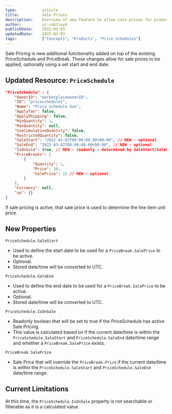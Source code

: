 ```yaml
---
type:           article
title:          Sale Prices
description:    Overview of new feature to allow sale prices for products.
author:         sc-roblloyd
publishDate:    2022-03-03
updatedDate:    2022-03-03
tags:           ["Concepts", "Products", "Price Schedules"]
---
```


Sale Pricing is new additional functionality added on top of the existing PriceSchedule and PriceBreak. These changes allow for sale prices to be applied, optionally using a set start and end date. 

## Updated Resource: `PriceSchedule`

```json
"PriceSchedule" : {
	"OwnerID": "marketplaceownerID",
	"ID": "priceschedule1",
	"Name": "Price Schedule One",
	"ApplyTax": false,
	"ApplyShipping": false,
	"MinQuantity": 1,
	"MaxQuantity": null,
	"UseCumulativeQuantity": false,
	"RestrictedQuantity": false,
	"SaleStart": "2022-03-02T00:00:00.00+00:00", // NEW - optional
	"SaleEnd": "2022-03-02T00:00:00.00+00:00", // NEW - optional
	"IsOnSale": true, // NEW - readonly - determined by SaleStart/SaleEnd date OR existance of PriceBreak.SalePrice
	"PriceBreaks": [
		{
			"Quantity": 1,
			"Price": 20,
			"SalePrice": 15 // NEW - optional
		}
	],
	"Currency": null,
	"xp": {}
}
```
If sale pricing is active, that sale price is used to determine the line item unit price.

## New Properties

`PriceSchedule.SaleStart`
- Used to define the start date to be used for a `PriceBreak.SalePrice` to be active.
- Optional.
- Stored date/time will be converted to UTC.

`PriceSchedule.SaleEnd`
- Used to define the end date to be used for a `PriceBreak.SalePrice` to be active.
- Optional.
- Stored date/time will be converted to UTC.

`PriceSchedule.IsOnSale`
- Readonly boolean that will be set to true if the PriceSchedule has active Sale Pricing.
- This value is calculated based on if the current date/time is within the `PriceSchedule.SaleStart` and `PriceSchedule.SaleEnd` date/time range and whether a `PriceBreak.SalePrice` exists.

`PriceBreak.SalePrice`
- Sale Price that will override the `PriceBreak.Price` if the current date/time is within the `PriceSchedule.SaleStart` and `PriceSchedule.SaleEnd` date/time range.

## Current Limitations
At this time, the `PriceSchedule.IsOnSale` property is not searchable or filterable as it is a calculated value.
